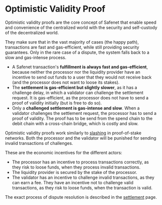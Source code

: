 # Optimistic Validity Proof

Optimistic validity proofs are the core concept of Safenet that enable speed and convenience of the centralized world with the security and self-custody of the decentralized world.

They make sure that in the vast majority of cases (the happy path), transactions are fast and gas-efficient, while still providing security guarantees. Only in the rare case of a dispute, the system falls back to a slow and gas-intense process.

* A Safenet transaction's **fulfillment is always fast and gas-efficient**, because neither the processor nor the liquidity provider have an incentive to send out funds to a user that they would not receive back (and the processor does not want to loose its stakes).
* The **settlement is gas-efficient but slightly slower**, as it has a challenge delay, in which a validator can challenge the settlement request. 
It is gas-efficient, as the processor does not have to send a proof of validity initially (but is free to do so).
* Only a **challenged settlement is gas-intense and slow**. When a validator challenges the settlement request, the processor has to send a proof of validity. 
The proof has to be send from the spend chain to the debit chain with a cross-chain bridge, which is costly and slow.

Optimistic validity proofs work similarly to [slashing](https://ethereum.org/en/developers/docs/consensus-mechanisms/pos/rewards-and-penalties/#slashing) in proof-of-stake networks.
Both the processor and the validator will be punished for sending invalid transactions of challenges.

These are the economic incentives for the different actors:

* The processor has an incentive to process transactions correctly, as they risk to loose funds, when they process invalid transactions. 
* The liquidity provider is secured by the stake of the processor.
* The validator has an incentive to challenge invalid transactions, as they can earn a fee. They have an incentive not to challenge valid transactions, as they risk to loose funds, when the transaction is valid.

The exact process of dispute resolution is described in the [settlement](/safenet/settlement) page.